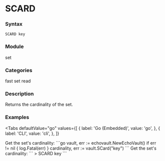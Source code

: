 
# SCARD

### Syntax
```
SCARD key
```

### Module
<span className="acl-category">set</span>

### Categories 
<span className="acl-category">fast</span>
<span className="acl-category">set</span>
<span className="acl-category">read</span>

### Description 
Returns the cardinality of the set.

### Examples

<Tabs
  defaultValue="go"
  values={[
    { label: 'Go (Embedded)', value: 'go', },
    { label: 'CLI', value: 'cli', },
  ]}
>
  <TabItem value="go">
    Get the set's cardinality:
    ```go
    vault, err := echovault.NewEchoVault()
    if err != nil {
      log.Fatal(err)
    }
    cardinality, err := vault.SCard("key")
    ```
  </TabItem>
  <TabItem value="cli">
    Get the set's cardinality:
    ```
    > SCARD key
    ```
  </TabItem>
</Tabs>
